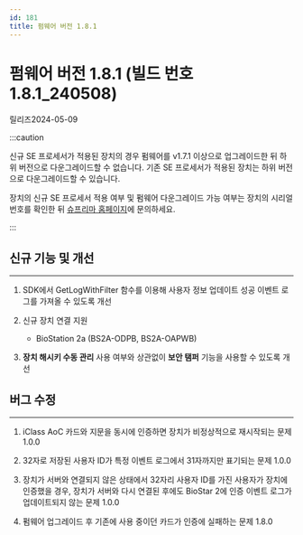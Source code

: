 ```yaml
---
id: 181
title: 펌웨어 버전 1.8.1
---
```


# 펌웨어 버전 1.8.1 (빌드 번호 1.8.1_240508)

릴리즈<Separator/>2024-05-09

:::caution

신규 SE 프로세서가 적용된 장치의 경우 펌웨어를 v1.7.1 이상으로 업그레이드한 뒤 하위 버전으로 다운그레이드할 수 없습니다. 기존 SE 프로세서가 적용된 장치는 하위 버전으로 다운그레이드할 수 있습니다.

장치의 신규 SE 프로세서 적용 여부 및 펌웨어 다운그레이드 가능 여부는 장치의 시리얼 번호를 확인한 뒤 [슈프리마 홈페이지](https://supremainc.com)에 문의하세요.

:::

## 신규 기능 및 개선

---

1. SDK에서 GetLogWithFilter 함수를 이용해 사용자 정보 업데이트 성공 이벤트 로그를 가져올 수 있도록 개선

1. 신규 장치 연결 지원

    - BioStation 2a (BS2A-ODPB, BS2A-OAPWB)

1. **장치 해시키 수동 관리** 사용 여부와 상관없이 **보안 탬퍼** 기능을 사용할 수 있도록 개선

## 버그 수정

---

<BugLists>

1. iClass AoC 카드와 지문을 동시에 인증하면 장치가 비정상적으로 재시작되는 문제 <Badge>1.0.0</Badge>

1. 32자로 저장된 사용자 ID가 특정 이벤트 로그에서 31자까지만 표기되는 문제 <Badge>1.0.0</Badge>

1. 장치가 서버와 연결되지 않은 상태에서 32자리 사용자 ID를 가진 사용자가 장치에 인증했을 경우, 장치가 서버와 다시 연결된 후에도 BioStar 2에 인증 이벤트 로그가 업데이트되지 않는 문제 <Badge>1.0.0</Badge>

1. 펌웨어 업그레이드 후 기존에 사용 중이던 카드가 인증에 실패하는 문제 <Badge>1.8.0</Badge>

</BugLists>